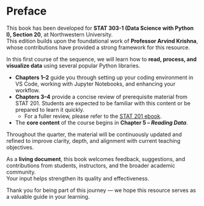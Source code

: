 # Preface {.unnumbered}

This book has been developed for **STAT 303-1 (Data Science with Python I), Section 20**, at Northwestern University.  
This edition builds upon the foundational work of **Professor Arvind Krishna**, whose contributions have provided a strong framework for this resource.  

In this first course of the sequence, we will learn how to **read, process, and visualize data** using several popular Python libraries.  

- **Chapters 1–2** guide you through setting up your coding environment in VS Code, working with Jupyter Notebooks, and enhancing your workflow.  
- **Chapters 3–4** provide a concise review of prerequisite material from STAT 201. Students are expected to be familiar with this content or be prepared to learn it quickly.  
  - For a fuller review, please refer to the [STAT 201 ebook](https://lizhen0909.github.io/Intro_to_programming_for_data_sci/).  
- The **core content** of the course begins in **Chapter 5 – *Reading Data***.  

Throughout the quarter, the material will be continuously updated and refined to improve clarity, depth, and alignment with current teaching objectives.  

As a **living document**, this book welcomes feedback, suggestions, and contributions from students, instructors, and the broader academic community.  
Your input helps strengthen its quality and effectiveness.  

Thank you for being part of this journey — we hope this resource serves as a valuable guide in your learning.  
